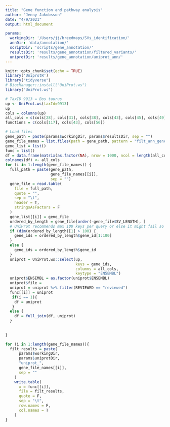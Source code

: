 ```yaml
---
title: "Gene function and pathway analysis"
author: "Jenny Jakobsson"
date: "4/9/2021"
output: html_document

params:
  workingDir: '/Users/jj/breedmaps/SVs_identification/'
  annDir: 'data/annotation/'
  scriptDir: 'scripts/gene_annotation/'
  resultsDir: 'results/gene_annotation/filtered_variants/'
  uniprotDir: 'results/gene_annotation/uniprot_ann/'
---
```


```r
knitr::opts_chunk$set(echo = TRUE)
library('UniprotR')
library("tidyverse")
# BiocManager::install("UniProt.ws")
library("UniProt.ws")

```

```r
# TaxID 9913 = Bos taurus
up <- UniProt.ws(taxId=9913)
up
cols = columns(up)
all_cols = c(cols[28], cols[31], cols[38], cols[43], cols[45], cols[49], cols[56], cols[63], cols[66], cols[69], cols[72], cols[86], cols[88], cols[102], cols[104:105], cols[117])
functions = c(cols[117], cols[43], cols[56])

```

```r
# Load files
gene_path = paste(params$workingDir, params$resultsDir, sep = "")
gene_file_names = list.files(path = gene_path, pattern = "filt_ann_gene*")
gene_list = list()
func = list()
df = data.frame(matrix(as.factor(NA), nrow = 1000, ncol = length(all_cols)))
colnames(df) <- all_cols
for (i in 1:length(gene_file_names)) {
  full_path = paste(gene_path,
                    gene_file_names[[i]],
                    sep = "")
  gene_file = read.table(
    file = full_path,
    quote = "",
    sep = "\t",
    header = T,
    stringsAsFactors = F
  )
  gene_list[[i]] = gene_file
  ordered_by_length = gene_file[order(-gene_file$SV_LENGTH), ]
  # UniProt recommends max 100 keys per query or else it might fail so for files with more than 100 variants I chose the 100 longest SVs
  if (dim(ordered_by_length)[1] > 100) {
    gene_ids = ordered_by_length$gene_id[1:100]
  }
  else {
    gene_ids = ordered_by_length$gene_id
  }
  uniprot = UniProt.ws::select(up,
                               keys = gene_ids,
                               columns = all_cols,
                               keytype = "ENSEMBL")
  uniprot$ENSEMBL = as.factor(uniprot$ENSEMBL)
  uniprot$file = 
  uniprot = uniprot %>% filter(REVIEWED == "reviewed")
  func[[i]] = uniprot
   if(i == 1){
    df = uniprot
   }
  else {
    df = full_join(df, uniprot)
  }
  
  
}

```




```r
for (i in 1:length(gene_file_names)){
  filt_results = paste(
      params$workingDir,
      params$uniprotDir,
      "uniprot_",
      gene_file_names[[i]],
      sep = ""
    )
    write.table(
      x = func[[i]],
      file = filt_results,
      quote = F,
      sep = "\t",
      row.names = F,
      col.names = T
    )
}

```



